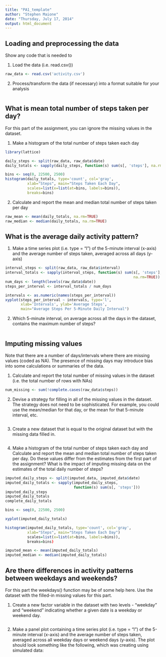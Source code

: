 ```yaml
---
title: "PA1_template"
author: "Stephen Maione"
date: "Thursday, July 17, 2014"
output: html_document
---
```



## Loading and preprocessing the data

Show any code that is needed to

1. Load the data (i.e. read.csv())
```r
raw_data <- read.csv('activity.csv')
```

2. Process/transform the data (if necessary) into a format suitable for your analysis
```r
```


## What is mean total number of steps taken per day?

For this part of the assignment, you can ignore the missing values in the dataset.

1. Make a histogram of the total number of steps taken each day
```r
library(lattice)

daily_steps <- split(raw_data, raw_data$date)
daily_totals <- sapply(daily_steps, function(s) sum(s[, 'steps'], na.rm=TRUE))

bins <- seq(0, 22500, 2500)
histogram(daily_totals, type='count', col='gray',
          xlab="Steps", main="Steps Taken Each Day",
          scales=list(x=list(at=bins, labels=bins)),
          breaks=bins)
```

2. Calculate and report the mean and median total number of steps taken per day
```r
raw_mean <- mean(daily_totals, na.rm=TRUE)
raw_median <- median(daily_totals, na.rm=TRUE)
```


## What is the average daily activity pattern?

1. Make a time series plot (i.e. type = "l") of the 5-minute interval (x-axis) and the average number of steps taken, averaged across all days (y-axis)
```r
interval_steps <- split(raw_data, raw_data$interval)
interval_totals <- sapply(interval_steps, function(s) sum(s[, 'steps'],
                                                          na.rm=TRUE))
num_days <- length(levels(raw_data$date))
steps_per_interval <- interval_totals / num_days

intervals <- as.numeric(names(steps_per_interval))
xyplot(steps_per_interval ~ intervals, type='l',
       xlab='Intervals', ylab='Average Steps',
       main="Average Steps Per 5-Minute Daily Interval")
```

2. Which 5-minute interval, on average across all the days in the dataset, contains the maximum number of steps?
```r
```


## Imputing missing values

Note that there are a number of days/intervals where there are missing values (coded as NA). The presence of missing days may introduce bias into some calculations or summaries of the data.

1. Calculate and report the total number of missing values in the dataset (i.e. the total number of rows with NAs)
```r
num_missing <- sum(!complete.cases(raw_data$steps))
```

2. Devise a strategy for filling in all of the missing values in the dataset. The strategy does not need to be sophisticated. For example, you could use the mean/median for that day, or the mean for that 5-minute interval, etc.
```r
```

3. Create a new dataset that is equal to the original dataset but with the missing data filled in.
```r
```

4. Make a histogram of the total number of steps taken each day and Calculate and report the mean and median total number of steps taken per day. Do these values differ from the estimates from the first part of the assignment? What is the impact of imputing missing data on the estimates of the total daily number of steps?
```r
imputed_daily_steps <- split(imputed_data, imputed_data$date)
imputed_daily_totals <- sapply(imputed_daily_steps,
                               function(s) sum(s[, 'steps']))
imputed_daily_steps
imputed_daily_totals
complete_daily_totals

bins <- seq(0, 22500, 2500)

xyplot(imputed_daily_totals)

histogram(imputed_daily_totals, type='count', col='gray',
          xlab="Steps", main="Steps Taken Each Day")
          scales=list(x=list(at=bins, labels=bins)),
          breaks=bins)

imputed_mean <- mean(imputed_daily_totals)
imputed_median <- median(imputed_daily_totals)

```


## Are there differences in activity patterns between weekdays and weekends?

For this part the weekdays() function may be of some help here. Use the dataset with the filled-in missing values for this part.

1. Create a new factor variable in the dataset with two levels - "weekday" and "weekend" indicating whether a given date is a weekday or weekend day.
```r
```

2. Make a panel plot containing a time series plot (i.e. type = "l") of the 5-minute interval (x-axis) and the average number of steps taken, averaged across all weekday days or weekend days (y-axis). The plot should look something like the following, which was creating using simulated data:
```r
```

